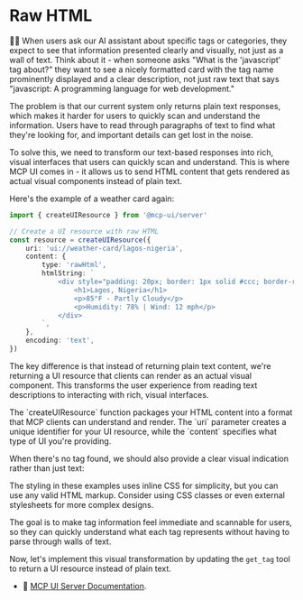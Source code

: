 # Raw HTML

<EpicVideo url="https://www.epicai.pro/workshops/day-5-6-mcp-ui/raw-html~nf6c7" />

👨‍💼 When users ask our AI assistant about specific tags or categories, they expect to see that information presented clearly and visually, not just as a wall of text. Think about it - when someone asks "What is the 'javascript' tag about?" they want to see a nicely formatted card with the tag name prominently displayed and a clear description, not just raw text that says "javascript: A programming language for web development."

The problem is that our current system only returns plain text responses, which makes it harder for users to quickly scan and understand the information. Users have to read through paragraphs of text to find what they're looking for, and important details can get lost in the noise.

To solve this, we need to transform our text-based responses into rich, visual interfaces that users can quickly scan and understand. This is where MCP UI comes in - it allows us to send HTML content that gets rendered as actual visual components instead of plain text.

Here's the example of a weather card again:

```ts
import { createUIResource } from '@mcp-ui/server'

// Create a UI resource with raw HTML
const resource = createUIResource({
	uri: 'ui://weather-card/lagos-nigeria',
	content: {
		type: 'rawHtml',
		htmlString: `
			<div style="padding: 20px; border: 1px solid #ccc; border-radius: 8px; background: linear-gradient(135deg, #74b9ff, #0984e3); color: white;">
				<h1>Lagos, Nigeria</h1>
				<p>85°F - Partly Cloudy</p>
				<p>Humidity: 78% | Wind: 12 mph</p>
			</div>
		`,
	},
	encoding: 'text',
})
```

The key difference is that instead of returning plain text content, we're returning a UI resource that clients can render as an actual visual component. This transforms the user experience from reading text descriptions to interacting with rich, visual interfaces.

<callout-info>
	The `createUIResource` function packages your HTML content into a format that
	MCP clients can understand and render. The `uri` parameter creates a unique
	identifier for your UI resource, while the `content` specifies what type of UI
	you're providing.
</callout-info>

When there's no tag found, we should also provide a clear visual indication rather than just text:

<callout-info>
	The styling in these examples uses inline CSS for simplicity, but you can use
	any valid HTML markup. Consider using CSS classes or even external stylesheets
	for more complex designs.
</callout-info>

The goal is to make tag information feel immediate and scannable for users, so they can quickly understand what each tag represents without having to parse through walls of text.

Now, let's implement this visual transformation by updating the `get_tag` tool to return a UI resource instead of plain text.

- 📜 [MCP UI Server Documentation](https://mcpui.dev/guide/server/typescript/usage-examples#metadata-configuration-examples).
